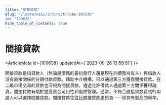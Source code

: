 ```yaml
---
title: "間接貸款"
slug: "/learn/wiki/indirect-loan-100638"
id: "100638"
hide_table_of_contents: true
---
```



# 間接貸款

<ArticleMeta id={100638} updatedAt={'2023-09-26 13:58:51'} />
<div className='border-solid border-b border-t-0 my-4 border-[var(--ifm-color-gray-300)]' />

間接貸款是指貸款人（無論是債務的最初發行人還是現在的債務持有人）與借款人沒有直接關係的分期付款貸款。藉助中介機構，可以通過第三方獲得間接貸款。在二級市場交易的貸款也可視為間接貸款。通過允許借款人通過第三方關係獲得融資，間接貸款有助於提高資金可用性和風險管理。通常，不符合直接貸款資格的申請人可以選擇間接貸款。間接貸款往往比直接貸款更昂貴——即具有更高的利率。
